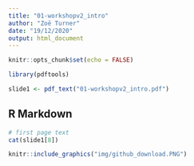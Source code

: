 ```yaml
---
title: "01-workshopv2_intro"
author: "Zoë Turner"
date: "19/12/2020"
output: html_document
---
```


```r
knitr::opts_chunk$set(echo = FALSE)

library(pdftools)

slide1 <- pdf_text("01-workshopv2_intro.pdf")

```

## R Markdown


```r
# first page text
cat(slide1[8])

knitr::include_graphics("img/github_download.PNG")

```
